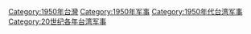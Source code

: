 [[Category:1950年台灣|Category:1950年台灣]]
[[Category:1950年军事|Category:1950年军事]]
[[Category:1950年代台湾军事|Category:1950年代台湾军事]]
[[Category:20世纪各年台湾军事|Category:20世纪各年台湾军事]]